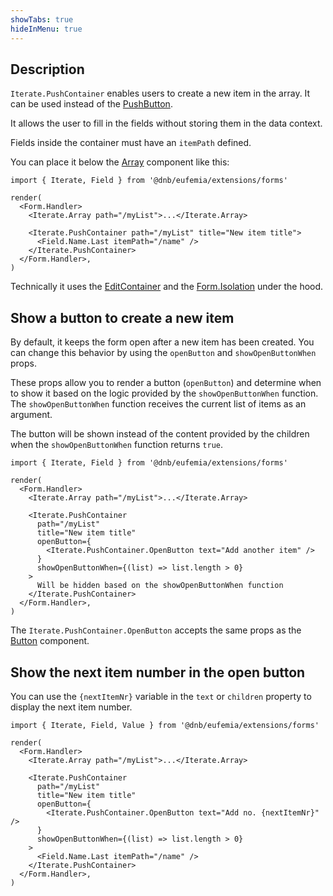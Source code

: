 ```yaml
---
showTabs: true
hideInMenu: true
---
```


## Description

`Iterate.PushContainer` enables users to create a new item in the array. It can be used instead of the [PushButton](/uilib/extensions/forms/Iterate/PushButton/).

It allows the user to fill in the fields without storing them in the data context.

Fields inside the container must have an `itemPath` defined.

You can place it below the [Array](/uilib/extensions/forms/Iterate/Array/) component like this:

```tsx
import { Iterate, Field } from '@dnb/eufemia/extensions/forms'

render(
  <Form.Handler>
    <Iterate.Array path="/myList">...</Iterate.Array>

    <Iterate.PushContainer path="/myList" title="New item title">
      <Field.Name.Last itemPath="/name" />
    </Iterate.PushContainer>
  </Form.Handler>,
)
```

Technically it uses the [EditContainer](/uilib/extensions/forms/Iterate/EditContainer/) and the [Form.Isolation](/uilib/extensions/forms/Form/Isolation/) under the hood.

## Show a button to create a new item

By default, it keeps the form open after a new item has been created. You can change this behavior by using the `openButton` and `showOpenButtonWhen` props.

These props allow you to render a button (`openButton`) and determine when to show it based on the logic provided by the `showOpenButtonWhen` function. The `showOpenButtonWhen` function receives the current list of items as an argument.

The button will be shown instead of the content provided by the children when the `showOpenButtonWhen` function returns `true`.

```tsx
import { Iterate, Field } from '@dnb/eufemia/extensions/forms'

render(
  <Form.Handler>
    <Iterate.Array path="/myList">...</Iterate.Array>

    <Iterate.PushContainer
      path="/myList"
      title="New item title"
      openButton={
        <Iterate.PushContainer.OpenButton text="Add another item" />
      }
      showOpenButtonWhen={(list) => list.length > 0}
    >
      Will be hidden based on the showOpenButtonWhen function
    </Iterate.PushContainer>
  </Form.Handler>,
)
```

The `Iterate.PushContainer.OpenButton` accepts the same props as the [Button](/uilib/components/button/) component.

## Show the next item number in the open button

You can use the `{nextItemNr}` variable in the `text` or `children` property to display the next item number.

```tsx
import { Iterate, Field, Value } from '@dnb/eufemia/extensions/forms'

render(
  <Form.Handler>
    <Iterate.Array path="/myList">...</Iterate.Array>

    <Iterate.PushContainer
      path="/myList"
      title="New item title"
      openButton={
        <Iterate.PushContainer.OpenButton text="Add no. {nextItemNr}" />
      }
      showOpenButtonWhen={(list) => list.length > 0}
    >
      <Field.Name.Last itemPath="/name" />
    </Iterate.PushContainer>
  </Form.Handler>,
)
```
